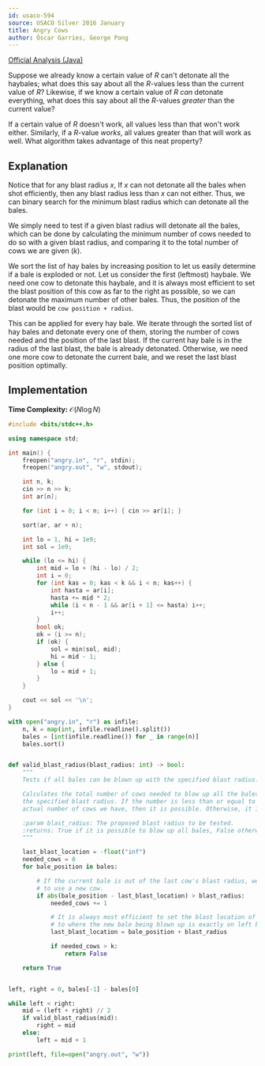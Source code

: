 ```yaml
---
id: usaco-594
source: USACO Silver 2016 January
title: Angry Cows
author: Óscar Garries, George Pong
---
```


[Official Analysis (Java)](http://www.usaco.org/current/data/sol_angry_silver_jan16.html)

<Spoiler title="Hint 1">

Suppose we already know a certain value of $R$ can't detonate all the haybales; what does this say about all the $R$-values less than the current value of $R$?
Likewise, if we know a certain value of $R$ *can* detonate everything, what does this say about all the $R$-values *greater* than the current value?

</Spoiler>

<Spoiler title="Hint 2">

If a certain value of $R$ doesn't work, all values less than that won't work either.
Similarly, if a $R$-value *works*, all values greater than that will work as well.
What algorithm takes advantage of this neat property?

</Spoiler>

<Spoiler title="Solution">

## Explanation

Notice that for any blast radius $x$, If $x$ can not detonate all the bales when shot efficiently, then any blast radius less than $x$ can not either. Thus, we can binary search for the minimum blast radius which can detonate all the bales.

We simply need to test if a given blast radius will detonate all the bales, which can be done by calculating the minimum number of cows needed to do so with a given blast radius, and comparing it to the total number of cows we are given ($k$).

We sort the list of hay bales by increasing position to let us easily determine if a bale is exploded or not. Let us consider the first (leftmost) haybale. We need one cow to detonate this haybale, and it is always most efficient to set the blast position of this cow as far to the right as possible, so we can detonate the maximum number of other bales. Thus, the position of the blast would be `cow position + radius`.

This can be applied for every hay bale. We iterate through the sorted list of hay bales and detonate every one of them, storing the number of cows needed and the position of the last blast. If the current hay bale is in the radius of the last blast, the bale is already detonated. Otherwise, we need one more cow to detonate the current bale, and we reset the last blast position optimally.

## Implementation

**Time Complexity:** $\mathcal{O}(N \log N)$

<LanguageSection>
<CPPSection>

```cpp
#include <bits/stdc++.h>

using namespace std;

int main() {
	freopen("angry.in", "r", stdin);
	freopen("angry.out", "w", stdout);

	int n, k;
	cin >> n >> k;
	int ar[n];

	for (int i = 0; i < n; i++) { cin >> ar[i]; }

	sort(ar, ar + n);

	int lo = 1, hi = 1e9;
	int sol = 1e9;

	while (lo <= hi) {
		int mid = lo + (hi - lo) / 2;
		int i = 0;
		for (int kas = 0; kas < k && i < n; kas++) {
			int hasta = ar[i];
			hasta += mid * 2;
			while (i < n - 1 && ar[i + 1] <= hasta) i++;
			i++;
		}
		bool ok;
		ok = (i >= n);
		if (ok) {
			sol = min(sol, mid);
			hi = mid - 1;
		} else {
			lo = mid + 1;
		}
	}

	cout << sol << '\n';
}
```

</CPPSection>
<PySection>

```py
with open("angry.in", "r") as infile:
	n, k = map(int, infile.readline().split())
	bales = [int(infile.readline()) for _ in range(n)]
	bales.sort()


def valid_blast_radius(blast_radius: int) -> bool:
	"""
	Tests if all bales can be blown up with the specified blast radius.

	Calculates the total number of cows needed to blow up all the bales with
	the specified blast radius. If the number is less than or equal to the
	actual number of cows we have, then it is possible. Otherwise, it is not.

	:param blast_radius: The proposed blast radius to be tested.
	:returns: True if it is possible to blow up all bales, False otherwise
	"""

	last_blast_location = -float("inf")
	needed_cows = 0
	for bale_position in bales:

		# If the current bale is out of the last cow's blast radius, we need
		# to use a new cow.
		if abs(bale_position - last_blast_location) > blast_radius:
			needed_cows += 1

			# It is always most efficient to set the blast location of the current cow
			# to where the new bale being blown up is exactly on left boundary.
			last_blast_location = bale_position + blast_radius

			if needed_cows > k:
				return False

	return True


left, right = 0, bales[-1] - bales[0]

while left < right:
	mid = (left + right) // 2
	if valid_blast_radius(mid):
		right = mid
	else:
		left = mid + 1

print(left, file=open("angry.out", "w"))
```

</PySection>
</LanguageSection>

</Spoiler>
